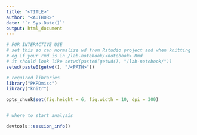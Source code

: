 ---
title: "<TITLE>"
author: "<AUTHOR>"
date: "`r Sys.Date()`"
output: html_document
---

```{r normalize_path, include=F, eval=F}
# FOR INTERACTIVE USE
# set this so can normalize wd from Rstudio project and when knitting
# eg if your rmd is in /lab-notebook/<notebook>.Rmd
# it should look like setwd(paste0(getwd(), "/lab-notebook/"))
setwd(paste0(getwd(), "/<PATH>"))
```

```{r libraries, warning=FALSE, message=FALSE}
# required libraries
library("PKPDmisc")
library("knitr")
```

```{r globalsettings}
opts_chunk$set(fig.height = 6, fig.width = 10, dpi = 300)
```

```{r readdata}

```

```{r}
# where to start analysis
```


```{r}
devtools::session_info()
```
